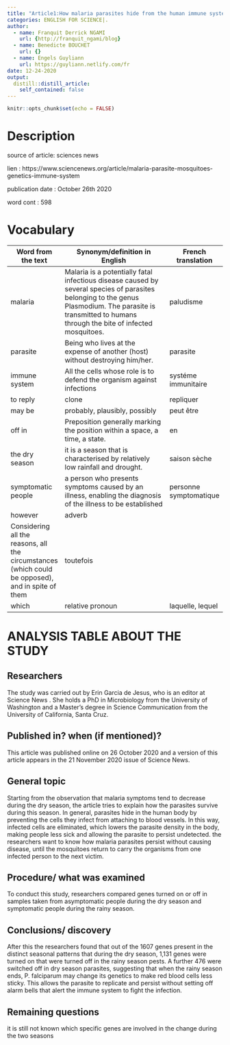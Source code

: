 ```yaml
---
title: "Article1:How malaria parasites hide from the human immune system "
categories: ENGLISH FOR SCIENCE|.
author:
  - name: Franquit Derrick NGAMI
    url: {http://franquit_ngami/blog}
  - name: Benedicte BOUCHET
    url: {}
  - name: Engels Guyliann
    url: https://guyliann.netlify.com/fr
date: 12-24-2020
output:
  distill::distill_article:
    self_contained: false
---
```


```r
knitr::opts_chunk$set(echo = FALSE)
```


#  Description
source of article: sciences news

lien : https://www.sciencenews.org/article/malaria-parasite-mosquitoes-genetics-immune-system

publication date : October 26th 2020

word cont : 598

# Vocabulary

| Word from the text | Synonym/definition in English                                                                                                                                                                              | French translation     |
| ------------------ | ---------------------------------------------------------------------------------------------------------------------------------------------------------------------------------------------------------- | ---------------------- |
| malaria            | Malaria is a potentially fatal infectious disease caused by several species of parasites belonging to the genus Plasmodium. The parasite is transmitted to humans through the bite of infected mosquitoes. | paludisme              |
| parasite           | Being who lives at the expense of another (host) without destroying him/her.                                                                                                                               | parasite               |
| immune system      | All the cells whose role is to defend the organism against infections                                                                                                                                      | systéme immunitaire    |
| to reply           | clone                                                                                                                                                                                                      | repliquer              |
| may be             | probably, plausibly, possibly                                                                                                                                                                              | peut être              |
| off in             | Preposition generally marking the position within a space, a time, a state.                                                                                                                                | en                     |
| the dry season     | it is a season that is characterised by relatively low rainfall and drought.                                                                                                                               | saison sèche           |
| symptomatic people | a person who presents symptoms caused by an illness, enabling the diagnosis of the illness to be established                                                                                               | personne symptomatique |
| however            | adverb
Considering all the reasons, all the circumstances (which could be opposed), and in spite of them                                                                                                   | toutefois              |
|  which             | relative pronoun                                                                                                                                                                                           | laquelle, lequel       |


# ANALYSIS TABLE ABOUT THE STUDY

## Researchers

The study was carried out by Erin Garcia de Jesus, who is an editor at Science News . She holds a PhD in Microbiology from the University of Washington and a Master's degree in Science Communication from the University of California, Santa Cruz.

## Published in? when (if mentioned)?

This article was published online on 26 October 2020 and a version of this article appears in the 21 November 2020 issue of Science News. 

## General topic

Starting from the observation that malaria symptoms tend to decrease during the dry season, the article tries to explain how the parasites survive during this season. In general, parasites hide in the human body by preventing the cells they infect from attaching to blood vessels. In this way, infected cells are eliminated, which lowers the parasite density in the body, making people less sick and allowing the parasite to persist undetected. the researchers want to know how malaria parasites persist without causing disease, until the mosquitoes return to carry the organisms from one infected person to the next victim.


## Procedure/ what was examined

To conduct this study, researchers compared genes turned on or off in samples taken from asymptomatic people during the dry season and symptomatic people during the rainy season. 


## Conclusions/ discovery

After this the researchers found that out of the 1607 genes present in the distinct seasonal patterns that during the dry season, 1,131 genes were turned on that were turned off in the rainy season pests. A further 476 were switched off in dry season parasites, suggesting that when the rainy season ends, P. falciparum may change its genetics to make red blood cells less sticky. This allows the parasite to replicate and persist without setting off alarm bells that alert the immune system to fight the infection.


## Remaining questions

it is still not known which specific genes are involved in the change during the two seasons






















